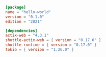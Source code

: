 ```toml Cargo.toml
[package]
name = "hello-world"
version = "0.1.0"
edition = "2021"

[dependencies]
actix-web = "4.3.1"
shuttle-actix-web = { version = "0.17.0" }
shuttle-runtime = { version = "0.17.0" }
tokio = { version = "1.26.0" }

```
